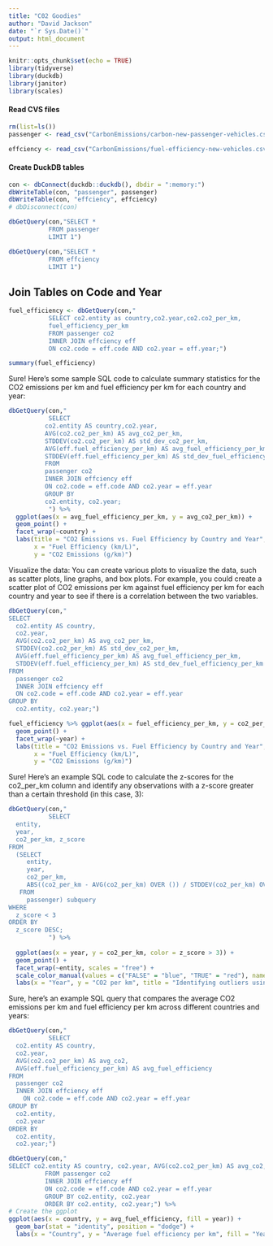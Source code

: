 ```yaml
---
title: "C02 Goodies"
author: "David Jackson"
date: "`r Sys.Date()`"
output: html_document
---
```


```r
knitr::opts_chunk$set(echo = TRUE)
library(tidyverse)
library(duckdb)
library(janitor)
library(scales)
```

#### Read CVS files 

```r
rm(list=ls())
passenger <- read_csv("CarbonEmissions/carbon-new-passenger-vehicles.csv") %>% clean_names()
```
```r
effciency <- read_csv("CarbonEmissions/fuel-efficiency-new-vehicles.csv") %>% clean_names()
```

#### Create DuckDB tables

```r
con <- dbConnect(duckdb::duckdb(), dbdir = ":memory:")
dbWriteTable(con, "passenger", passenger)
dbWriteTable(con, "effciency", effciency)
# dbDisconnect(con)
```

```r
dbGetQuery(con,"SELECT * 
           FROM passenger 
           LIMIT 1")
```
```r
dbGetQuery(con,"SELECT * 
           FROM effciency 
           LIMIT 1")
```

## Join Tables on Code and Year

```r
fuel_efficiency <- dbGetQuery(con,"
           SELECT co2.entity as country,co2.year,co2.co2_per_km,
           fuel_efficiency_per_km
           FROM passenger co2
           INNER JOIN effciency eff
           ON co2.code = eff.code AND co2.year = eff.year;")
```
```r
summary(fuel_efficiency)
```

Sure! Here's some sample SQL code to calculate summary statistics for the CO2 emissions per km and fuel efficiency per km for each country and year:

```r
dbGetQuery(con,"
           SELECT
          co2.entity AS country,co2.year,
          AVG(co2.co2_per_km) AS avg_co2_per_km,
          STDDEV(co2.co2_per_km) AS std_dev_co2_per_km,
          AVG(eff.fuel_efficiency_per_km) AS avg_fuel_efficiency_per_km,
          STDDEV(eff.fuel_efficiency_per_km) AS std_dev_fuel_efficiency_per_km
          FROM
          passenger co2
          INNER JOIN effciency eff
          ON co2.code = eff.code AND co2.year = eff.year
          GROUP BY
          co2.entity, co2.year;
           ") %>%
  ggplot(aes(x = avg_fuel_efficiency_per_km, y = avg_co2_per_km)) +
  geom_point() +
  facet_wrap(~country) +
  labs(title = "CO2 Emissions vs. Fuel Efficiency by Country and Year",
       x = "Fuel Efficiency (km/L)",
       y = "CO2 Emissions (g/km)")
```

Visualize the data: You can create various plots to visualize the data, such as scatter plots, line graphs, and box plots. For example, you could create a scatter plot of CO2 emissions per km against fuel efficiency per km for each country and year to see if there is a correlation between the two variables.

```r
dbGetQuery(con,"
SELECT
  co2.entity AS country,
  co2.year,
  AVG(co2.co2_per_km) AS avg_co2_per_km,
  STDDEV(co2.co2_per_km) AS std_dev_co2_per_km,
  AVG(eff.fuel_efficiency_per_km) AS avg_fuel_efficiency_per_km,
  STDDEV(eff.fuel_efficiency_per_km) AS std_dev_fuel_efficiency_per_km
FROM
  passenger co2
  INNER JOIN effciency eff
  ON co2.code = eff.code AND co2.year = eff.year
GROUP BY
  co2.entity, co2.year;")

```

```r
fuel_efficiency %>% ggplot(aes(x = fuel_efficiency_per_km, y = co2_per_km, color = country)) +
  geom_point() +
  facet_wrap(~year) +
  labs(title = "CO2 Emissions vs. Fuel Efficiency by Country and Year",
       x = "Fuel Efficiency (km/L)",
       y = "CO2 Emissions (g/km)")
```

Sure! Here's an example SQL code to calculate the z-scores for the co2_per_km column and identify any observations with a z-score greater than a certain threshold (in this case, 3):

```r
dbGetQuery(con,"
           SELECT
  entity,
  year,
  co2_per_km, z_score
FROM
  (SELECT
     entity,
     year,
     co2_per_km,
     ABS((co2_per_km - AVG(co2_per_km) OVER ()) / STDDEV(co2_per_km) OVER ()) AS z_score
   FROM
     passenger) subquery
WHERE
  z_score < 3
ORDER BY
  z_score DESC;
           ") %>%
  
  ggplot(aes(x = year, y = co2_per_km, color = z_score > 3)) +
  geom_point() +
  facet_wrap(~entity, scales = "free") +
  scale_color_manual(values = c("FALSE" = "blue", "TRUE" = "red"), name = "Outlier") +
  labs(x = "Year", y = "CO2 per km", title = "Identifying outliers using z-scores")

```

Sure, here's an example SQL query that compares the average CO2 emissions per km and fuel efficiency per km across different countries and years:


```r
dbGetQuery(con,"
           SELECT
  co2.entity AS country,
  co2.year,
  AVG(co2.co2_per_km) AS avg_co2,
  AVG(eff.fuel_efficiency_per_km) AS avg_fuel_efficiency
FROM
  passenger co2
  INNER JOIN effciency eff
    ON co2.code = eff.code AND co2.year = eff.year
GROUP BY
  co2.entity,
  co2.year
ORDER BY
  co2.entity,
  co2.year;")
```

```r
dbGetQuery(con,"
SELECT co2.entity AS country, co2.year, AVG(co2.co2_per_km) AS avg_co2, AVG(eff.fuel_efficiency_per_km) AS avg_fuel_efficiency
          FROM passenger co2
          INNER JOIN effciency eff
          ON co2.code = eff.code AND co2.year = eff.year
          GROUP BY co2.entity, co2.year
          ORDER BY co2.entity, co2.year;") %>%
# Create the ggplot
ggplot(aes(x = country, y = avg_fuel_efficiency, fill = year)) +
  geom_bar(stat = "identity", position = "dodge") +
  labs(x = "Country", y = "Average fuel efficiency per km", fill = "Year", title = "Comparing average CO2 emissions and fuel efficiency by country and year") + coord_flip()
```

